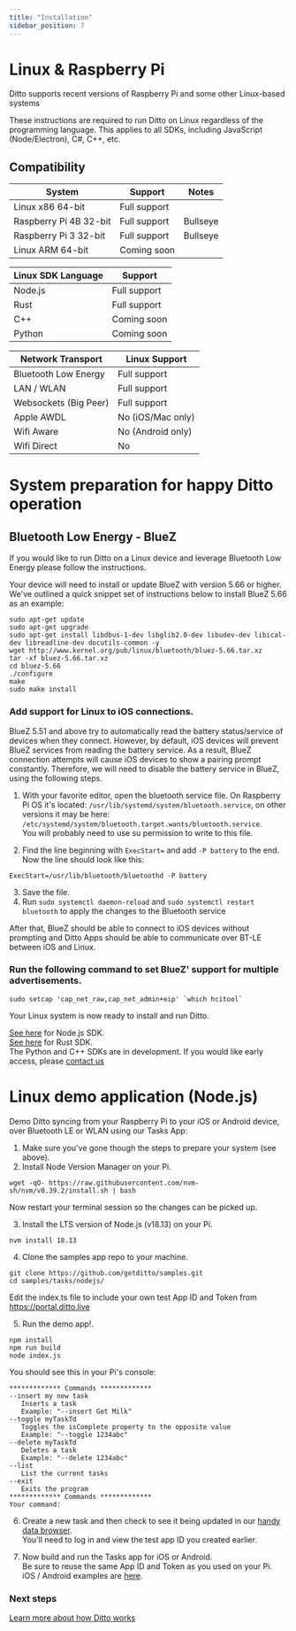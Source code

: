 ```yaml
---
title: "Installation"
sidebar_position: 7
---
```


# Linux & Raspberry Pi

Ditto supports recent versions of Raspberry Pi and some other Linux-based systems

These instructions are required to run Ditto on Linux regardless of the programming language. This applies to all SDKs, including 
JavaScript (Node/Electron), C#, C++, etc. 


## Compatibility

| System                 | Support         | Notes    |
| ---------------------- | --------------- | -------- |
| Linux x86 64-bit       | Full support    |          |
| Raspberry Pi 4B 32-bit | Full support    | Bullseye |
| Raspberry Pi 3 32-bit  | Full support    | Bullseye |
| Linux ARM 64-bit       | Coming soon     |          |


| Linux SDK Language | Support      |
| ------------------ | ------------ |
| Node.js            | Full support |
| Rust               | Full support |
| C++                | Coming soon  |
| Python             | Coming soon  |


| Network Transport     | Linux Support     |
| --------------------- | ----------------- |
| Bluetooth Low Energy  | Full support      |
| LAN / WLAN            | Full support      |
| Websockets (Big Peer) | Full support      |
| Apple AWDL            | No (iOS/Mac only) |
| Wifi Aware            | No (Android only) |
| Wifi Direct           | No                |


# System preparation for happy Ditto operation

## Bluetooth Low Energy - BlueZ

If you would like to run Ditto on a Linux device and leverage Bluetooth Low
Energy please follow the instructions. 

Your device will need to install or update BlueZ with version 5.66 or higher.
We've outlined a quick snippet set of instructions below to install BlueZ 5.66 as an example:

```
sudo apt-get update
sudo apt-get upgrade
sudo apt-get install libdbus-1-dev libglib2.0-dev libudev-dev libical-dev libreadline-dev docutils-common -y
wget http://www.kernel.org/pub/linux/bluetooth/bluez-5.66.tar.xz
tar -xf bluez-5.66.tar.xz
cd bluez-5.66
./configure
make
sudo make install
```

### Add support for Linux to iOS connections.

BlueZ 5.51 and above try to automatically read the battery status/service of
devices when they connect. However, by default, iOS devices will prevent BlueZ
services from reading the battery service. As a result, BlueZ connection
attempts will cause iOS devices to show a pairing prompt constantly. Therefore,
we will need to disable the battery service in BlueZ, using the following steps.  

1. With your favorite editor, open the bluetooth service file. On Raspberry Pi OS it's located: `/usr/lib/systemd/system/bluetooth.service`,
on other versions it may be here: `/etc/systemd/system/bluetooth.target.wants/bluetooth.service`.  
You will probably need to use su permission to write to this file.

2. Find the line beginning with `ExecStart=` and add `-P battery` to the end. Now the line should look like this:

```
ExecStart=/usr/lib/bluetooth/bluetoothd -P battery
```

3. Save the file.
4. Run `sudo systemctl daemon-reload` and `sudo systemctl restart bluetooth` to apply the changes to the Bluetooth service

After that, BlueZ should be able to connect to iOS devices without prompting and
Ditto Apps should be able to communicate over BT-LE between iOS and Linux.

### Run the following command to set BlueZ' support for multiple advertisements.

```
sudo setcap 'cap_net_raw,cap_net_admin+eip' `which hcitool` 
```

Your Linux system is now ready to install and run Ditto.

[See here](https://docs.ditto.live/javascript/installation) for Node.js SDK.  
[See here](https://docs.ditto.live/rust/installation) for Rust SDK.  
The Python and C++ SDKs are in development. If you would like early access, please [contact us](https://www.ditto.live/about/contact)

# Linux demo application (Node.js)

Demo Ditto syncing from your Raspberry Pi to your iOS or Android device, over Bluetooth LE or WLAN using our Tasks App:

1) Make sure you've gone though the steps to prepare your system (see above). 
2) Install Node Version Manager on your Pi.  

```
wget -qO- https://raw.githubusercontent.com/nvm-sh/nvm/v0.39.2/install.sh | bash
```
Now restart your terminal session so the changes can be picked up.

3) Install the LTS version of Node.js (v18.13) on your Pi.  

```
nvm install 18.13
```

4) Clone the samples app repo to your machine.  

```
git clone https://github.com/getditto/samples.git
cd samples/tasks/nodejs/
```

Edit the index.ts file to include your own test App ID and Token from https://portal.ditto.live

5) Run the demo app!.  
```
npm install
npm run build
node index.js
```

You should see this in your Pi's console:
```
************* Commands *************
--insert my new task
   Inserts a task
   Example: "--insert Get Milk"
--toggle myTaskTd
   Toggles the isComplete property to the opposite value
   Example: "--toggle 1234abc"
--delete myTaskTd
   Deletes a task
   Example: "--delete 1234abc"
--list
   List the current tasks
--exit
   Exits the program
************* Commands *************
Your command:
```

6) Create a new task and then check to see it being updated in our [handy data browser](https://portal.ditto.live).  
You'll need to log in and view the test app ID you created earlier.  

7) Now build and run the Tasks app for iOS or Android.  
Be sure to reuse the same App ID and Token as you used on your Pi.  
iOS / Android examples are [here](https://github.com/getditto/samples/tree/main/tasks).  

### Next steps
[Learn more about how Ditto works](https://docs.ditto.live/rust/common/concepts/overview)
